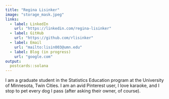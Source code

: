 ```yaml
---
title: "Regina Lisinker"
image: "storage_mask.jpeg"
links:
  - label: LinkedIn
    url: "https://linkedin.com/regina-lisinker"
  - label: GitHub
    url: "https://github.com/rlisinker"
  - label: Email
    url: "mailto:lisin003@umn.edu"
  - label: Blog (in progress)
    url: "google.com"
output:
  postcards::solana
---
```


I am a graduate student in the Statistics Education program at the University of Minnesota, Twin Cities. 
I am an avid Pinterest user, I love karaoke, and I stop to pet every dog I pass (after asking their owner, of course). 

